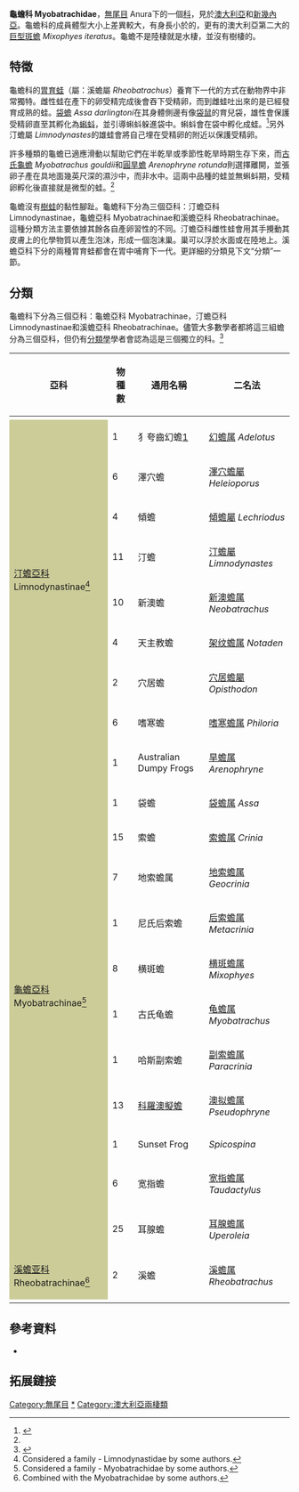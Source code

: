 {{NoteTA|G1=LS}}
{{Automatic taxobox
| name =  龜蟾科
| fossil_range = {{Fossil range|25|0}}[[漸新世|漸新世]]晚期 –現代<ref name=EoR/>
| image = Crinia_signifera.jpg
| image_width = 240px
| image_caption = [[斑索蟾|斑索蟾]] (''Crinia signifera'')
| taxon = Myobatrachidae
| authority = Schlegel, 1850
| subdivision_ranks = 亞科
| subdivision = *見內文
| range_map = Myobatrachidae range.PNG
| range_map_width = 240px
| range_map_caption = 圖中黑色部分為龜蟾科動物的分佈情況
}}

'''龜蟾科 Myobatrachidae'''，[[無尾目|無尾目]] Anura下的一個[[科_(生物)|科]]，見於[[澳大利亞|澳大利亞]]和[[新幾內亞|新幾內亞]]。龜蟾科的成員體型大小上差異較大，有身長小於{{convert|1.5|cm|in}}的，更有{{convert|12|cm|in}}的澳大利亞第二大的[[巨型斑蟾|巨型斑蟾]] ''Mixophyes iteratus''。龜蟾不是陸棲就是水棲，並沒有樹棲的。

== 特徵 ==

龜蟾科的[[胃育蛙|胃育蛙]]（屬：溪蟾屬 ''Rheobatrachus''）養育下一代的方式在動物界中非常獨特。雌性蛙在產下的卵受精完成後會吞下受精卵，而到雌蛙吐出來的是已經發育成熟的蛙。[[袋蟾|袋蟾]] ''Assa darlingtoni''在其身體側邊有像[[袋鼠|袋鼠]]的育兒袋，雄性會保護受精卵直至其孵化為[[蝌蚪|蝌蚪]]，並引導蝌蚪躲進袋中。蝌蚪會在袋中孵化成蛙。<ref name=EoR>{{cite book |editor=Cogger, H.G. & Zweifel, R.G.|author= Zweifel, Richard G.|year=1998|title=Encyclopedia of Reptiles and Amphibians|url=https://archive.org/details/encyclopediaofre0000unse_h2i0|publisher= Academic Press|location=San Diego|pages= [https://archive.org/details/encyclopediaofre0000unse_h2i0/page/90 90]–91|isbn= 0-12-178560-2}}</ref>另外汀蟾屬 ''Limnodynastes''的雄蛙會將自己埋在受精卵的附近以保護受精卵。

許多種類的龜蟾已適應滑動以幫助它們在半乾旱或季節性乾旱時期生存下來，而[[古氏龜蟾|古氏龜蟾]] ''Myobatrachus gouldii''和[[圓旱蟾|圓旱蟾]] ''Arenophryne rotunda''則選擇離開，並張卵子產在具地面幾英尺深的濕沙中，而非水中。這兩中品種的蛙並無蝌蚪期，受精卵孵化後直接就是微型的蛙。<ref name=EoR/>

龜蟾沒有[[樹蛙科|樹蛙]]的黏性腳趾。龜蟾科下分為三個亞科：汀蟾亞科Limnodynastinae，龜蟾亞科 Myobatrachinae和溪蟾亞科 Rheobatrachinae。這種分類方法主要依據其餘各自產卵習性的不同。汀蟾亞科雌性蛙會用其手攪動其皮膚上的化學物質以產生泡沫，形成一個泡沫巢。巢可以浮於水面或在陸地上。溪蟾亞科下分的兩種胃育蛙都會在胃中哺育下一代。更詳細的分類見下文“分類”一節。

== 分類 ==

龜蟾科下分為三個亞科：龜蟾亞科 Myobatrachinae，汀蟾亞科 Limnodynastinae和溪蟾亞科 Rheobatrachinae。儘管大多數學者都將這三組蟾分為三個亞科，但仍有[[分類學|分類學]]學者會認為這是三個獨立的科。<ref>{{cite journal en | last=Heyer | coauthors=and Liem | title=Analysis of the intergeneric relationships of the Australian frog family Myobatrachidae | year=1976 | journal=Smithson. Contrib. Zool. | volume=233 | pages=14}}</ref>

{|style="text-align:left; border:1px solid #999999; "
|-style="background:#CCCC99; text-align: center; "
! 亞科!!物種數!!通用名稱!!二名法
|-
|-style="background:#EEEEEE;"
|rowspan=8 style="background:#CCCC99;"|[[汀蟾亞科|汀蟾亞科]] Limnodynastinae<ref>Considered a family - Limnodynastidae by some authors.</ref>||1||犭夸齒幻蟾[http://zd1.brim.ac.cn/Mnamelist.asp?x_E_name=Tusked+frog&z_E_name=LIKE%2C%27%25%2C%25%27]{{dead link|date=2018年5月 |bot=InternetArchiveBot |fix-attempted=yes }}||[[幻蟾属|幻蟾属]] ''Adelotus'' {{small|Ogilby, 1907}}
|-style="background:#FFFDFF;"
|6||澤穴蟾||[[澤穴蟾屬|澤穴蟾屬]] ''Heleioporus'' {{small|Gray, 1841}} 
|-style="background:#EEEEEE;"
|4||傾蟾||[[傾蟾屬|傾蟾屬]] ''Lechriodus'' {{small|Boulenger, 1882}}
|-style="background:#FFFDFF;"
|11||汀蟾||[[汀蟾屬|汀蟾屬]] ''Limnodynastes'' {{small|Fitzinger, 1843}} 
|-style="background:#EEEEEE;"
|10||新澳蟾||[[新澳蟾属|新澳蟾属]] ''Neobatrachus'' {{small|Peters, 1863}} 
|-style="background:#FFFDFF;"
|4||天主教蟾||[[架纹蟾属|架纹蟾属]] ''Notaden'' {{small|Günther, 1873}}
|-style="background:#EEEEEE;"
|2||穴居蟾||[[穴居蟾屬|穴居蟾屬]] ''Opisthodon'' {{small|Steindachner, 1867}} 
|-style="background:#FFFDFF;"
|6||嗜寒蟾||[[嗜寒蟾属|嗜寒蟾属]] ''Philoria'' {{small|Spencer, 1901}} 
|-style="background:#EEEEEE;"
|rowspan=12 style="background:#CCCC99;"|[[龜蟾亞科|龜蟾亞科]] Myobatrachinae<ref>Considered a family - Myobatrachidae by some authors.</ref>||1||Australian Dumpy Frogs||[[旱蟾属|旱蟾属]]''Arenophryne'' {{small|Tyler, 1976}} 
|-style="background:#FFFDFF;"
|1||袋蟾||[[袋蟾属|袋蟾属]] ''Assa'' {{small|Tyler, 1972}} 
|-style="background:#EEEEEE;"
|15||索蟾||[[索蟾属|索蟾属]] ''Crinia'' {{small|Tschudi, 1838}} 
|-style="background:#FFFDFF;"
|7||地索蟾属||[[地索蟾属|地索蟾属]] ''Geocrinia'' {{small|Blake, 1973}} 
|-style="background:#EEEEEE;"
|1||尼氏后索蟾||[[后索蟾属|后索蟾属]] ''Metacrinia'' {{small|Parker, 1940}} 
|-style="background:#FFFDFF;"
|8||横斑蟾||[[横斑蟾属|横斑蟾属]] ''Mixophyes'' {{small|Günther, 1864}} 
|-style="background:#EEEEEE;"
|1||古氏龟蟾||[[龟蟾属|龟蟾属]] ''Myobatrachus'' {{small|Schlegel ''In'' Gray, 1850}}
|-style="background:#FFFDFF;"
|1||哈斯副索蟾||[[副索蟾属|副索蟾属]] ''Paracrinia'' {{small|Heyer & Liem, 1976}}
|-style="background:#EEEEEE;"
|13||[[科羅澳擬蟾|科羅澳擬蟾]]||[[澳拟蟾属|澳拟蟾属]] ''Pseudophryne'' {{small|Fitzinger, 1843}} 
|-style="background:#FFFDFF;"
|1||Sunset Frog||''Spicospina'' {{small|Roberts et al., 1997}} 
|-style="background:#EEEEEE;"
|6||宽指蟾||[[宽指蟾属|宽指蟾属]] ''Taudactylus'' {{small|Straughan & Lee, 1966}} 
|-style="background:#FFFDFF;"
|25||耳腺蟾||[[耳腺蟾属|耳腺蟾属]] ''Uperoleia'' {{small|Gray, 1841}} 
|-style="background:#EEEEEE;"
|style="background:#CCCC99;"|[[溪蟾亚科|溪蟾亚科]]  Rheobatrachinae<ref>Combined with the Myobatrachidae by some authors.</ref>||2||溪蟾||[[溪蟾属|溪蟾属]] ''Rheobatrachus'' {{small|Liem, 1973}}
|-
|}

== 參考資料 ==
{{reflist}}
* {{cite book|last=Cogger|first=H.G.|coauthors=R.G. Zweifel, and D. Kirschner| year=2004| title=Encyclopedia of Reptiles & Amphibians Second Edition| publisher=Fog City Press| isbn=1-877019-69-0}}
<references />

== 拓展鏈接 ==
{{wikispecies|Myobatrachidae}}
{{commons category|Myobatrachidae}}
{{無尾目}}
{{Taxonbar|from=Q56058}}

[[Category:無尾目|Category:無尾目]]
[[Category:龜蟾科|*]]
[[Category:澳大利亞兩棲類|Category:澳大利亞兩棲類]]